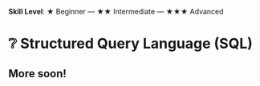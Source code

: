 **Skill Level**: ★ Beginner --- ★★ Intermediate --- ★★★ Advanced

# ❔ Structured Query Language (SQL)

## More soon!
